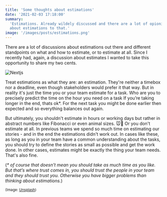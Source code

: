 ```yaml
---
title: 'Some thoughts about estimations'
date: '2021-02-03 17:18:00'
summary:
  'Estimations. Already wildely discussed and there are a lot of opionions out there. Just wanted to add my two cents
  about estimations to that.'
image: '/images/posts/estimations.png'
---
```


There are a lot of discussions about estimations out there and different standpoints on what and how to estimate, or to
estimate at all. Since I recently had, again, a discussion about estimates I wanted to take this opportunity to share my
two cents.

<Image src="/images/posts/estimations.png" alt="Nextjs" width={1950} height={825} priority />

Treat estimations as what they are: an estimation. They're neither a timebox nor a deadline, even though stakeholders
would prefer it that way. But in reality it's just the time you or your team estimate for a task. Who are you to
precisely predict the time on the hour you need on a task If you’re taking longer in the end, thats ok\*. For the next
task you might be done earlier then expected and so everything balances out again.

But ultimately, you shouldn't estimate in hours or working days but rather in abstract numbers like Fibonacci or even
animal sizes. 🐭🐘 Or you don't estimate at all. In previous teams we spend so much time on estimating our stories - and
in the end the estimations didn't work out. In cases like these, as long as you in your team have a common understanding
about the tasks, you should try to define the stories as small as possible and get the work done. In other cases,
estimates might be exactly the thing your team needs. That's also fine.

(_\* of course that doesn’t mean you should take as much time as you like. But that’s where trust comes in, you should
trust the people in your team and they should trust you. Otherwise you have bigger problems than thinking about
estimations._)

<sup>
  (Image: <a href="https://unsplash.com/photos/sHGyGynyD5Y">Unsplash</a>)
</sup>
